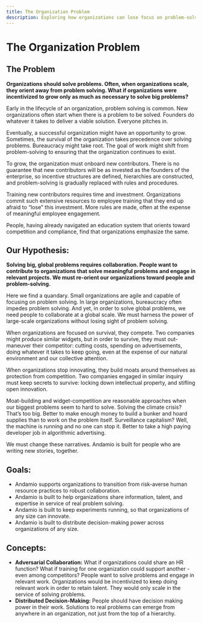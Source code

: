 ```yaml
---
title: The Organization Problem
description: Exploring how organizations can lose focus on problem-solving as they scale
---
```


# The Organization Problem

## The Problem

**Organizations should solve problems. Often, when organizations scale, they orient away from problem solving. What if organizations were incentivized to grow only as much as necessary to solve big problems?**

Early in the lifecycle of an organization, problem solving is common. New organizations often start when there is a problem to be solved. Founders do whatever it takes to deliver a viable solution. Everyone pitches in.

Eventually, a successful organization might have an opportunity to grow. Sometimes, the survival of the organization takes precedence over solving problems. Bureaucracy might take root. The goal of work might shift from problem-solving to ensuring that the organization continues to exist.

To grow, the organization must onboard new contributors. There is no guarantee that new contributors will be as invested as the founders of the enterprise, so incentive structures are defined, hierarchies are constructed, and problem-solving is gradually replaced with rules and procedures.

Training new contributors requires time and investment. Organizations commit such extensive resources to employee training that they end up afraid to “lose” this investment. More rules are made, often at the expense of meaningful employee engagement.

People, having already navigated an education system that orients toward competition and compliance, find that organizations emphasize the same.

## Our Hypothesis:

**Solving big, global problems requires collaboration. People want to contribute to organizations that solve meaningful problems and engage in relevant projects. We must re-orient our organizations toward people and problem-solving.**

Here we find a quandary. Small organizations are agile and capable of focusing on problem solving. In large organizations, bureaucracy often impedes problem solving. And yet, in order to solve global problems, we need people to collaborate at a global scale. We must harness the power of large-scale organizations without losing sight of problem solving.

When organizations are focused on survival, they compete. Two companies might produce similar widgets, but in order to survive, they must out-maneuver their competitor: cutting costs, spending on advertisements, doing whatever it takes to keep going, even at the expense of our natural environment and our collective attention.

When organizations stop innovating, they build moats around themselves as protection from competition. Two companies engaged in similar inquiry must keep secrets to survive: locking down intellectual property, and stifling open innovation.

Moat-building and widget-competition are reasonable approaches when our biggest problems seem to hard to solve. Solving the climate crisis? That’s too big. Better to make enough money to build a bunker and hoard supplies than to work on the problem itself. Surveillance capitalism? Well, the machine is running and no one can stop it. Better to take a high paying developer job in algorithmic advertising.

We must change these narratives. Andamio is built for people who are writing new stories, together.

## Goals:

- Andamio supports organizations to transition from risk-averse human resource practices to robust collaboration.
- Andamio is built to help organizations share information, talent, and expertise in service of real problem solving.
- Andamio is built to keep experiments running, so that organizations of any size can innovate.
- Andamio is built to distribute decision-making power across organizations of any size.

## Concepts:

- **Adversarial Collaboration:** What if organizations could share an HR function? What if training for one organization could support another - even among competitors? People want to solve problems and engage in relevant work. Organizations would be incentivized to keep doing relevant work in order to retain talent. They would only scale in the service of solving problems.
- **Distributed Decision-Making:** People should have decision making power in their work. Solutions to real problems can emerge from anywhere in an organization, not just from the top of a hierarchy.